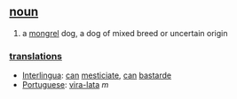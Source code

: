 == [[noun]] ==
# a [[mongrel]] dog, a dog of mixed breed or uncertain origin

=== [[translation]]s ===
* [[Interlingua]]: [[can]] [[mesticiar|mesticiate]], [[can]] [[bastarde]]
* [[Portuguese]]: [[vira-lata]] ''m''